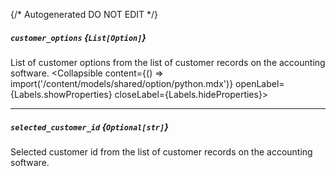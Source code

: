 {/* Autogenerated DO NOT EDIT  */}

##### `customer_options` *{`List[Option]`}*
List of customer options from the list of customer records on the accounting software.
<Collapsible content={() => import('/content/models/shared/option/python.mdx')} openLabel={Labels.showProperties} closeLabel={Labels.hideProperties}>
</Collapsible>

---
##### `selected_customer_id` *{`Optional[str]`}*
Selected customer id from the list of customer records on the accounting software.


